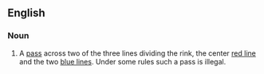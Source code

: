 ==English==

===Noun===
{{en-noun|es}}
# {{label|en|ice hockey}} A [[pass]] across two of the three lines dividing the rink, the center [[red line]] and the two [[blue lines]]. Under some rules such a pass is illegal.